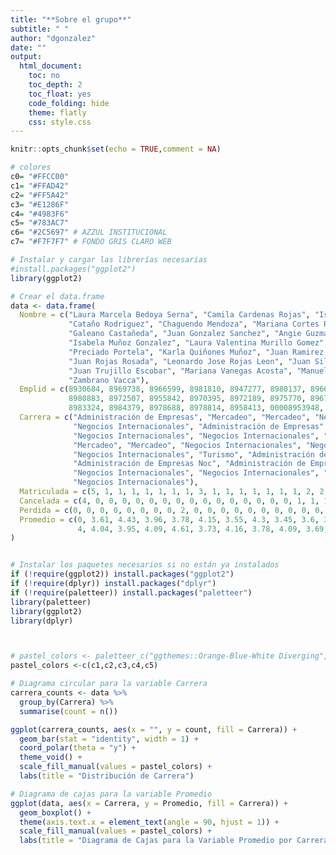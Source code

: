 ```yaml
---
title: "**Sobre el grupo**"
subtitle: " "
author: "dgonzalez"
date: ""
output:
  html_document:
    toc: no
    toc_depth: 2
    toc_float: yes
    code_folding: hide
    theme: flatly
    css: style.css
---
```

```r
knitr::opts_chunk$set(echo = TRUE,comment = NA)

# colores
c0= "#FFCC00"
c1= "#FFAD42"
c2= "#FF5A42"
c3= "#E1286F"
c4= "#4983F6"
c5= "#783AC7"
c6= "#2C5697" # AZZUL INSTITUCIONAL
c7= "#F7F7F7" # FONDO GRIS CLARO WEB

```

```r
# Instalar y cargar las librerías necesarias
#install.packages("ggplot2")
library(ggplot2)

# Crear el data.frame
data <- data.frame(
  Nombre = c("Laura Marcela Bedoya Serna", "Camila Cardenas Rojas", "Isabella Castaño Florez", 
             "Cataño Rodriguez", "Chaguendo Mendoza", "Mariana Cortes Rengifo", "Nicolas Figueroa Eraso", 
             "Galeano Castañeda", "Juan Gonzalez Sanchez", "Angie Guzman Espinosa", "Mendoza Vargas", 
             "Isabela Muñoz Gonzalez", "Laura Valentina Murillo Gomez", "Natalia Parra Escandon", 
             "Preciado Portela", "Karla Quiñones Muñoz", "Juan Ramirez Landazabal", "Luna Rivera Muñoz", 
             "Juan Rojas Rosada", "Leonardo Jose Rojas Leon", "Juan Silva Sanchez", "Solarte Zambrano", 
             "Juan Trujillo Escobar", "Mariana Vanegas Acosta", "Manuel Vera Orozco", "Villamizar Tasama", 
             "Zambrano Vacca"),
  Emplid = c(8930684, 8969738, 8966599, 8981810, 8947277, 8980137, 8966335, 8972652, 8962427, 8984494, 
             8980883, 8972507, 8955842, 8970395, 8972189, 8975770, 8967644, 8977165, 8968923, 8984367, 
             8983324, 8984379, 8978688, 8978814, 8958413, 00008953948, 8987407),
  Carrera = c("Administración de Empresas", "Mercadeo", "Mercadeo", "Negocios Internacionales", "Turismo", 
              "Negocios Internacionales", "Administración de Empresas", "Mercadeo", "Mercadeo", 
              "Negocios Internacionales", "Negocios Internacionales", "Turismo", "Administración de Empresas", 
              "Mercadeo", "Mercadeo", "Negocios Internacionales", "Negocios Internacionales", 
              "Negocios Internacionales", "Turismo", "Administración de Empresas", 
              "Administración de Empresas Noc", "Administración de Empresas", "Negocios Internacionales", 
              "Negocios Internacionales", "Negocios Internacionales", "Negocios Internacionales", 
              "Negocios Internacionales"),
  Matriculada = c(5, 1, 1, 1, 1, 1, 1, 1, 3, 1, 1, 1, 1, 1, 1, 1, 2, 2, 2, 1, 1, 1, 1, 1, 1, 1, 1),
  Cancelada = c(4, 0, 0, 0, 0, 0, 0, 0, 0, 0, 0, 0, 0, 0, 0, 0, 1, 1, 1, 0, 0, 0, 0, 0, 0, 0, 0),
  Perdida = c(0, 0, 0, 0, 0, 0, 0, 0, 2, 0, 0, 0, 0, 0, 0, 0, 0, 0, 0, 0, 0, 0, 0, 0, 0, 0, 0),
  Promedio = c(0, 3.61, 4.43, 3.96, 3.78, 4.15, 3.55, 4.3, 3.45, 3.6, 3.96, 3.79, 3.6, 4.15, 3.97, 
               4, 4.04, 3.95, 4.09, 4.61, 3.73, 4.16, 3.78, 4.09, 3.69, 3.87, 4.31)
)


# Instalar los paquetes necesarios si no están ya instalados
if (!require(ggplot2)) install.packages("ggplot2")
if (!require(dplyr)) install.packages("dplyr")
if (!require(paletteer)) install.packages("paletteer")
library(paletteer)
library(ggplot2)
library(dplyr)



# pastel_colors <- paletteer_c("ggthemes::Orange-Blue-White Diverging",7)
pastel_colors <-c(c1,c2,c3,c4,c5) 

# Diagrama circular para la variable Carrera
carrera_counts <- data %>% 
  group_by(Carrera) %>% 
  summarise(count = n())

ggplot(carrera_counts, aes(x = "", y = count, fill = Carrera)) +
  geom_bar(stat = "identity", width = 1) +
  coord_polar(theta = "y") +
  theme_void() +
  scale_fill_manual(values = pastel_colors) +
  labs(title = "Distribución de Carrera")

# Diagrama de cajas para la variable Promedio
ggplot(data, aes(x = Carrera, y = Promedio, fill = Carrera)) +
  geom_boxplot() +
  theme(axis.text.x = element_text(angle = 90, hjust = 1)) +
  scale_fill_manual(values = pastel_colors) +
  labs(title = "Diagrama de Cajas para la Variable Promedio por Carrera")




```
